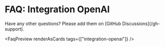 
# FAQ: Integration OpenAI

<Callout type="info">
  Have any other questions? Please add them on [GitHub
  Discussions](/gh-support).
</Callout>

<FaqPreview renderAsCards tags={["integration-openai"]} />
